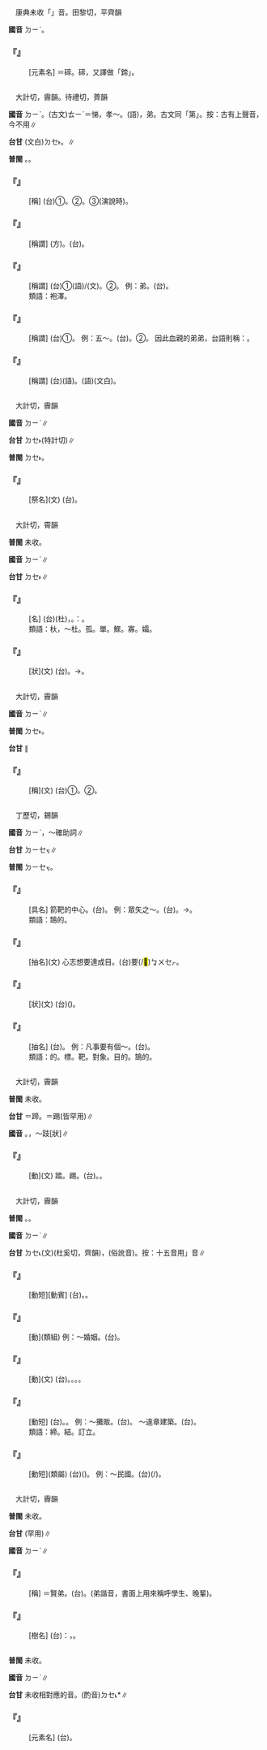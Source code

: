 
=={{ruby|鍗|ㄉㄧˋ}}==

　康典未收「{{ruby|鍗|ㄉㄧˋ}}」音。田黎切，平齊韻{{ruby|＝|ㄊㄧˊ}}

'''國音''' <rt>ㄉㄧˋ</rt>。

    

==='''『{{ruby|鍗|ㄉㄧˋ}}』'''===
: [元素名] ＝碲。碲，又譯做「鍗」。
    

=={{ruby|弟|ㄉㄧˋ}}==

　大計切，霽韻。待禮切，薺韻

'''國音''' <rt>ㄉㄧˋ</rt>。(古文)<rt>ㄊㄧˋ</rt>＝悌，孝～。(語){{ruby|·|ㄉㄧ}}，弟{{ruby|弟|·ㄉㄧˋ}}。古文同「第」。按：古有上聲音，今不用∥

'''台甘''' (文白)<rt>ㄉㆤ˫</rt>。{{ruby|(語)|ㄉㄧ˫}}∥

'''普閩''' {{ruby|(文)|ㄉㆤ˫}}。{{ruby|(白)|ㄉㄧ˫}}。

    

==='''『{{ruby|兄|ㄒㄩㄥ}}{{ruby|弟|·ㄉㄧˋ}}』'''===
: [稱] (台)①{{ruby|兄|ㄏㄧㆩ}}{{ruby|弟|ㄉㄧ˫}}。②{{ruby|小|ㄒㄧㄜˋ}}{{ruby|弟|ㄉㄧ˫}}。③{{ruby|自|ㄗㄨ˫}}{{ruby|稱|ㄑㄧㄥ}}(演說時)。
    

==='''『{{ruby|弟|ㄉㄧˋ}}{{ruby|弟|ㄉㄧˋ}}』'''===
: [稱謂] {{ruby|兄|ㄒㄩㄥ}}{{ruby|弟|·ㄉㄧˋ}}(方)。(台){{ruby|小|ㄒㄧㄜˋ}}{{ruby|弟|ㄉㄧ˫}}。
    

==='''『{{ruby|弟|ㄉㄧˋ}}{{ruby|兄|·ㄒㄩㄥ}}』'''===
: [稱謂] (台)①{{ruby|兄|ㄏㄧㆩ}}{{ruby|弟|ㄉㄧ˫}}(語)/{{ruby|兄|ㄏㄧㄥ}}{{ruby|弟|ㄉㆤ˫}}(文)。②{{ruby|軍|ㄍㄨㄣ}}{{ruby|人|ㆢㄧㄣˊ}}{{ruby|/|ㄌㄧㄣˊ}}{{ruby|互|ㄏㆦ˫}}{{ruby|相|ㄒㄧㆲ}}{{ruby|親|ㄑㄧㄣ}}{{ruby|熱|ㆢㄧㄚㆵ ͘}}{{ruby|/|ㄌㄧㄚㆵ ͘}}{{ruby|丌|ㆤ}}{{ruby|稱|ㄑㄧㄥ}}{{ruby|呼|ㄏㆦ}}。 例：弟{{ruby|兄|·ㄒㄩㄥ}}{{ruby|們|·ㄇㄣˊ}}。(台){{ruby|兄|ㄏㄧㆩ}}{{ruby|弟|ㄉㄧ˫}}{{ruby|仔|ㄚ}}。
:類語：袍澤。
:
    

==='''『{{ruby|弟|ㄉㄧˋ}}』'''===
: [稱謂] (台)①{{ruby|小|ㄒㄧㄜˋ}}{{ruby|弟|ㄉㄧ˫}}。 例：五～。(台){{ruby|第|ㄉㄨㆤ˫}}{{ruby|/|ㄉㆤ˫}}{{ruby|五|ㆣㆦ˫}}{{ruby|小|ㄒㄧㄜˋ}}{{ruby|弟|ㄉㄧ˫}}。②{{ruby|書|ㄙㄨ}}{{ruby|面|ㆠㄧㄣ˫}}{{ruby|上|ㄒㄧㆲ˫}}{{ruby|對|ㄉㄨㄧ˪}}{{ruby|同|ㄉㆲˊ}}{{ruby|輩|ㄅㄨㆤ˪}}{{ruby|丌|ㆤ}}{{ruby|自|ㄗㄨ˫}}{{ruby|稱|ㄑㄧㄥ}}。 因此血親的弟弟，台語則稱：{{ruby|親|ㄑㄧㄣ}}{{ruby|小|ㄒㄧㄜˋ}}{{ruby|弟|ㄉㄧ˫}}。
    

==='''『{{ruby|弟|ㄉㄧˋ}}{{ruby|妹|ㄇㄟˋ}}』'''===
: [稱謂] (台){{ruby|弟|ㄉㆤ˫}}{{ruby|婦|ㄏㄨ˫}}{{ruby|仔|ㄚ}}(語)。{{ruby|小|ㄒㄧㄜˋ}}{{ruby|嬸|ㄐㄧㆬˋ}}(語)(文白)。
    

=={{ruby|禘|ㄉㄧˋ}}==

　大計切，霽韻

'''國音''' <rt>ㄉㄧˋ</rt>∥

'''台甘''' <rt>ㄉㆤ˫</rt>{{ruby|/|ㄊㆤ˪}}(特計切)∥

'''普閩''' <rt>ㄉㆤ˫</rt>。

    

==='''『{{ruby|禘|ㄉㄧˋ}}』'''===
: [祭名](文) (台){{ruby|皇|ㄏㆲˊ}}{{ruby|帝|ㄉㆤ˪}}{{ruby|丌|ㆤ}}{{ruby|祭|ㄗㆤ˪}}{{ruby|祀|ㄙㄨ˫}}。
    

=={{ruby|杕|ㄉㄧˋ}}==

　大計切，霄韻

'''普閩''' 未收。

'''國音''' <rt>ㄉㄧˋ</rt>∥

'''台甘''' <rt>ㄉㆤ˫</rt>∥

    

==='''『{{ruby|杕|ㄉㄧˋ}}{{ruby|杜|ㄉㄨˋ}}』'''===
: [名] (台){{ruby|由|ㄧㄨˊ}}{{ruby|甘|ㄍㆰ}}{{ruby|棠|ㄉㆲˊ}}(杜)，{{ruby|孤|ㄍㆦ}}{{ruby|單|ㄉㄨㆩ}}{{ruby|一|ㄐㄧㆵ ͘}}{{ruby|欉|ㄗㄤˊ}}。{{ruby|比|ㄅㄧˋ}}{{ruby|喻|ㄌㄨ˫}}{{ruby|/|ㆡㄨ˫}}：{{ruby|獨|ㄉㆦㆶ ͘}}{{ruby|居|ㄍㄨ}}{{ruby|/|ㄍㄧ}}{{ruby|無|ㆠㄜˊ}}{{ruby|兄|ㄏㄧㆩ}}{{ruby|無|ㆠㄜˊ}}{{ruby|弟|ㄉㄧ˫}}。
:類語：杕，～杜。孤。單。鰥。寡。孀。
:
    

==='''『{{ruby|杕|ㄉㄧˋ}}』'''===
: [狀](文) (台){{ruby|樹|ㄑㄧㄨ˫}}{{ruby|仔|ㄚ}}{{ruby|孤|ㄍㆦ}}{{ruby|單|ㄉㄨㆩ}}{{ruby|一|ㄐㄧㆵ ͘}}{{ruby|欉|ㄗㄤˊ}}{{ruby|丌|ㆤ}}{{ruby|款|ㄎㄨㄢˋ}}。→{{ruby|孤|ㄍㆦ}}{{ruby|高|ㄍㄨㄢˊ}}{{ruby|丌|ㆤ}}{{ruby|款|ㄎㄨㄢˋ}}。
    

=={{ruby|娣|ㄉㄧˋ}}==

　大計切，霽韻

'''國音''' <rt>ㄉㄧˋ</rt>∥

'''普閩''' <rt>ㄉㆤ˫</rt>。

'''台甘''' {{ruby|(文)|ㄉㆤ˫}}∥

    

==='''『{{ruby|娣|ㄉㄧˋ}}』'''===
: [稱](文) (台)①{{ruby|小|ㄒㄧㄜˋ}}{{ruby|妹|ㄇㄨㆤ˫}}{{ruby|/|ㆠㆤ˫}}。②{{ruby|小|ㄒㄧㄜˋ}}{{ruby|嬸|ㄐㄧㆬˋ}}。
    

=={{ruby|的|ㄉㄧˋ}}==

　丁歷切，錫韻

'''國音''' <rt>ㄉㄧˋ</rt>{{ruby|。|ㄉㄧˊ}}，～確{{ruby|。|ㄉㄜ}}助詞∥

'''台甘''' <rt>ㄉㄧㆤㆶ</rt>∥

'''普閩''' <rt>ㄉㄧㆤㆶ</rt>。

    

==='''『{{ruby|的|ㄉㄧˋ}}』'''===
: [具名] 箭靶的中心。(台){{ruby|靶|ㄅㆤˋ}}{{ruby|仔|ㄚ}}{{ruby|丌|ㆤ}}{{ruby|中|ㄉㄧㆲ}}{{ruby|心|ㄒㄧㆬ}}。 例：眾矢之～。(台){{ruby|射|ㄒㄧㄚ˫}}{{ruby|箭|ㄐㆪ˪}}{{ruby|集|ㄐㄧㆴ ͘}}{{ruby|中|ㄉㄧㆲ}}{{ruby|丌|ㆤ}}{{ruby|所|ㄙㆦˋ}}{{ruby|在|ㄗㄞ˫}}。→{{ruby|攻|ㄍㆲ}}{{ruby|擊|ㄍㄧㆤㆶ}}{{ruby|丌|ㆤ}}{{ruby|目|ㆠㆦㆶ ͘}}{{ruby|標|ㄅㄧㄠ}}。
:類語：鵠的。
:
    

==='''『{{ruby|標|ㄅㄧㄠ}}{{ruby|的|ㄉㄧˋ}}』'''===
: [抽名](文) 心志想要達成{{ruby|的|ㄉㄜ}}目{{ruby|的|ㄉㄧˋ}}。(台){{ruby|心|ㄒㄧㆬ}}{{ruby|志|ㄐㄧ˪}}{{ruby|想|ㄒㄧㆫ˫}}{{ruby|/|ㄒㄧㆧ˫}}要(/<mark>&#xffa49;</mark>)<rt>ㆠㄨㆤㆷ</rt>{{ruby|/|ㆠㆤㆷ}}{{ruby|達|ㄉㄚㆵ ͘}}{{ruby|成|ㄒㄧㄥˊ}}{{ruby|丌|ㆤ}}{{ruby|目|ㆠㆦㆶ ͘}}{{ruby|標|ㄆㄧㄠ}}{{ruby|/|ㄅㄧㄠ}}。
    

==='''『{{ruby|的|ㄉㄧˋ}}{{ruby|然|ㄖㄢˊ}}』'''===
: [狀](文) (台){{ruby|顯|ㄏㄧㄢˋ}}{{ruby|然|ㄌㄧㄢˊ}}({{ruby|有|ㄨ˫}}{{ruby|看|ㄎㄨㆩ˪}}{{ruby|見|ㄍㆪ˪}})。
    

==='''『{{ruby|目|ㄇㄨˋ}}{{ruby|的|ㄉㄧˋ}}』'''===
: [抽名] (台){{ruby|目|ㆠㆦㆶ ͘}}{{ruby|的|ㄉㄧㆤㆶ ͘}}。 例：凡事要有個～。(台){{ruby|凡|ㄏㄨㄢ˫}}{{ruby|事|ㄙㄨ˫}}{{ruby|愛|ㄞ˪}}{{ruby|有|ㄨ˫}}{{ruby|個|ㆤˊ}}{{ruby|目|ㆠㆦㆶ ͘}}{{ruby|的|ㄉㄧㆤㆶ ͘}}。
:類語：的。標。靶。對象。目的。鵠的。
:
    

=={{ruby|踶|ㄉㄧˋ}}==

　大計切，霽韻

'''普閩''' 未收。

'''台甘''' {{ruby|(文)|ㄉㆤˊ}}＝蹄。{{ruby|(文)|ㄉㆤ˫}}＝踢(皆罕用)∥

'''國音''' {{ruby|(文)|ㄉㄧˋ}}。{{ruby| |ㄓˇ}}，～跂[狀]∥

    

==='''『{{ruby|踶|ㄉㄧˋ}}』'''===
: [動](文) 踏。踢。(台){{ruby|踏|ㄉㄚㆷ ͘}}。{{ruby|踢|ㄊㄚㆵ}}。
    

=={{ruby|締|ㄉㄧˋ}}==

　大計切，霽韻

'''普閩''' {{ruby|(文)|ㄉㆤ˫}}。{{ruby|(白)|ㄉㄧ˫}}。

'''國音''' <rt>ㄉㄧˋ</rt>∥

'''台甘''' <rt>ㄉㆤ˪</rt>{{ruby|/|ㄊㆤ˪}}(文){{ruby|。|ㄊㆤˊ}}(杜奚切，齊韻)，(俗訛音){{ruby|取|ㄘㄨˋ}}{{ruby|締|ㄊㆤˊ}}。按：十五音用{{ruby|「|ㄉㆤ˪}}」音∥

    

==='''『{{ruby|締|ㄉㄧˋ}}{{ruby|交|ㄐㄧㄠ}}』'''===
: [動短][動賓] (台){{ruby|朋|ㄅㄧㄥˊ}}{{ruby|友|ㄧㄨˋ}}{{ruby|訂|ㄉㄧㄥ˪}}{{ruby|交|ㄍㄠ}}。{{ruby|國|ㄍㆦㆶ}}{{ruby|家|ㄍㄚ}}{{ruby|訂|ㄉㄧㄥ˪}}{{ruby|立|ㄌㄧㆴ ͘}}{{ruby|邦|ㄅㄤ}}{{ruby|交|ㄍㄠ}}。
    

==='''『{{ruby|締|ㄉㄧˋ}}{{ruby|結|ㄐㄧㄝˊ}}』'''===
: [動](類組) 例：～婚姻。(台){{ruby|訂|ㄉㄧㄥ˪}}{{ruby|定|ㄉㄧㆩ˫}}{{ruby|婚|ㄏㄨㄣ}}{{ruby|姻|ㄧㄣ}}。
    

==='''『{{ruby|締|ㄉㄧˋ}}』'''===
: [動](文) (台){{ruby|結|ㄍㄧㄚㆵ}}{{ruby|合|ㄏㄚㆴ ͘}}。{{ruby|結|ㄍㄧㄚㆵ}}{{ruby|成|ㄒㄧㄥˊ}}。{{ruby|訂|ㄉㄧㄥ˪}}{{ruby|立|ㄌㄧㆴ ͘}}。{{ruby|組|ㄗㆦ}}{{ruby|織|ㄐㄧㆵ}}。
    

==='''『{{ruby|取|ㄑㄩˇ}}{{ruby|締|ㄉㄧˋ}}』'''===
: [動短] (台){{ruby|禁|ㄍㄧㆬ˪}}{{ruby|止|ㄐㄧˋ}}。{{ruby|取|ㄘㄨˋ}}{{ruby|消|ㄒㄧㄠ}}。 例：～攤販。(台){{ruby|取|ㄘㄨˋ}}{{ruby|締|ㄉㆤ˪}}{{ruby|/|ㄊㆤˊ}}{{ruby|路|ㄌㆦ˫}}{{ruby|邊|ㄅㆪ}}{{ruby|擔|ㄉㆩ˪}}{{ruby|仔|ㄚ}}。 ～違章建築。(台){{ruby|取|ㄘㄨˋ}}{{ruby|締|ㄉㆤ˪}}{{ruby|/|ㄊㆤˊ}}{{ruby|違|ㄨㄧˊ}}{{ruby|章|ㄐㄧㆲ}}{{ruby|建|ㄍㄧㄢ˪}}{{ruby|築|ㄉㄧㆦㆶ}}。
:類語：締。結。訂立。
:
    

==='''『{{ruby|締|ㄉㄧˋ}}{{ruby|造|ㄗㄠˋ}}』'''===
: [動短](類屬) (台){{ruby|創|ㄘㆲ˪}}{{ruby|立|ㄌㄧㆴ ͘}}({{ruby|大|ㄉㄨㄚ˫}}{{ruby|事|ㄙㄨ˫}}{{ruby|業|ㆣㄧㄚㆴ ͘}})。 例：～民國。(台){{ruby|創|ㄘㆲ˪}}{{ruby|立|ㄌㄧㆴ ͘}}(/{{ruby|建|ㄍㄧㄢ˪}}{{ruby|設|ㄒㄧㄚㆵ}}){{ruby|民|ㆠㄧㄣˊ}}{{ruby|國|ㄍㆦㆶ}}。
    

=={{ruby|棣|ㄉㄧˋ}}==

　大計切，霽韻

'''普閩''' 未收。

'''台甘''' {{ruby|(文)|ㄉㆤ˫}}{{ruby|。|ㄊㄧˋ}}(罕用)∥

'''國音''' <rt>ㄉㄧˋ</rt>∥

    

==='''『{{ruby|賢|ㄒㄧㄢˊ}}{{ruby|棣|ㄉㄧˋ}}』'''===
: [稱] ＝賢弟。(台){{ruby|棣|ㄉㆤ˫}}。(弟諧音，書面上用來稱呼學生、晚輩)。
    

==='''『{{ruby|棣|ㄉㄧˋ}}』'''===
: [樹名] (台){{ruby|相|ㄒㄧㆲ}}{{ruby|傳|ㄊㄨㄢˊ}}：{{ruby|似|ㄙㄨ˫}}{{ruby|李|ㄌㄧˋ}}{{ruby|仔|ㄚ}}{{ruby|丌|ㆤ}}{{ruby|果|ㄍㄨㆤˋ}}{{ruby|/|ㄍㆤˋ}}{{ruby|/|ㄍㄜˋ}}{{ruby|子|ㄐㄧˋ}}，{{ruby|郁|ㄏㄧㆦㆶ}}{{ruby|李|ㄌㄧˋ}}。
    

=={{ruby|碲|ㄉㄧˋ}}==



'''普閩''' 未收。

'''國音''' <rt>ㄉㄧˋ</rt>∥

'''台甘''' 未收相對應的音。(酌音)<rt>ㄉㆤ˪</rt>*∥

    

==='''『{{ruby|碲|ㄉㄧˋ}}』'''===
: [元素名] (台){{ruby|碲|ㄉㆤ˪}}。
    
